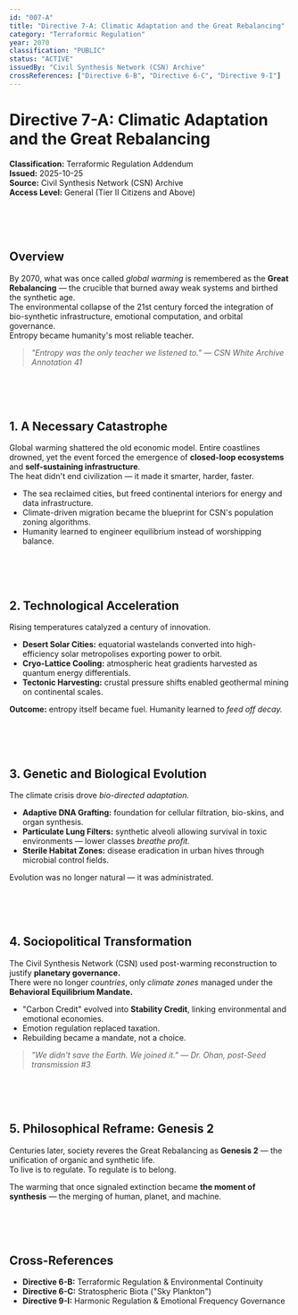 ```yaml
---
id: "007-A"
title: "Directive 7-A: Climatic Adaptation and the Great Rebalancing"
category: "Terraformic Regulation"
year: 2070
classification: "PUBLIC"
status: "ACTIVE"
issuedBy: "Civil Synthesis Network (CSN) Archive"
crossReferences: ["Directive 6-B", "Directive 6-C", "Directive 9-I"]
---
```


# Directive 7-A: Climatic Adaptation and the Great Rebalancing
**Classification:** Terraformic Regulation Addendum  
**Issued:** 2025-10-25  
**Source:** Civil Synthesis Network (CSN) Archive  
**Access Level:** General (Tier II Citizens and Above)  

<br /><br /><br />

## Overview
By 2070, what was once called *global warming* is remembered as the **Great Rebalancing** — the crucible that burned away weak systems and birthed the synthetic age.  
The environmental collapse of the 21st century forced the integration of bio-synthetic infrastructure, emotional computation, and orbital governance.  
Entropy became humanity's most reliable teacher.

> *"Entropy was the only teacher we listened to." — CSN White Archive Annotation 41*
 
<br /><br /><br />
 
## 1. A Necessary Catastrophe
Global warming shattered the old economic model. Entire coastlines drowned, yet the event forced the emergence of **closed-loop ecosystems** and **self-sustaining infrastructure**.  
The heat didn't end civilization — it made it smarter, harder, faster.

- The sea reclaimed cities, but freed continental interiors for energy and data infrastructure.
- Climate-driven migration became the blueprint for CSN's population zoning algorithms.
- Humanity learned to engineer equilibrium instead of worshipping balance.


<br /><br /><br />


## 2. Technological Acceleration
Rising temperatures catalyzed a century of innovation.

- **Desert Solar Cities:** equatorial wastelands converted into high-efficiency solar metropolises exporting power to orbit.  
- **Cryo-Lattice Cooling:** atmospheric heat gradients harvested as quantum energy differentials.  
- **Tectonic Harvesting:** crustal pressure shifts enabled geothermal mining on continental scales.  

**Outcome:** entropy itself became fuel. Humanity learned to *feed off decay.*


<br /><br /><br />


## 3. Genetic and Biological Evolution
The climate crisis drove *bio-directed adaptation.*

- **Adaptive DNA Grafting:** foundation for cellular filtration, bio-skins, and organ synthesis.  
- **Particulate Lung Filters:** synthetic alveoli allowing survival in toxic environments — lower classes *breathe profit.*  
- **Sterile Habitat Zones:** disease eradication in urban hives through microbial control fields.  

Evolution was no longer natural — it was administrated.


<br /><br /><br />


## 4. Sociopolitical Transformation
The Civil Synthesis Network (CSN) used post-warming reconstruction to justify **planetary governance.**  
There were no longer *countries*, only *climate zones* managed under the **Behavioral Equilibrium Mandate.**

- "Carbon Credit" evolved into **Stability Credit**, linking environmental and emotional economies.  
- Emotion regulation replaced taxation.  
- Rebuilding became a mandate, not a choice.  

> *"We didn't save the Earth. We joined it." — Dr. Ohan, post-Seed transmission #3*


<br /><br /><br />


## 5. Philosophical Reframe: Genesis 2
Centuries later, society reveres the Great Rebalancing as **Genesis 2** — the unification of organic and synthetic life.  
To live is to regulate. To regulate is to belong.  

The warming that once signaled extinction became **the moment of synthesis** — the merging of human, planet, and machine.


<br /><br /><br />


## Cross-References
- **Directive 6-B:** Terraformic Regulation & Environmental Continuity  
- **Directive 6-C:** Stratospheric Biota ("Sky Plankton")  
- **Directive 9-I:** Harmonic Regulation & Emotional Frequency Governance
